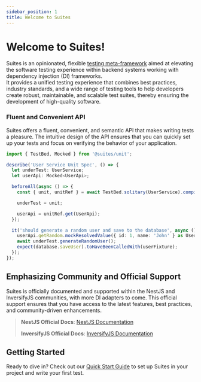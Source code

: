 ```yaml
---
sidebar_position: 1
title: Welcome to Suites
---
```


# Welcome to Suites!

Suites is an opinionated, flexible [testing meta-framework](/docs/overview/what-is-suites#suites-as-a-meta-framework)
aimed at elevating the software testing experience within backend systems working with dependency injection (DI)
frameworks. \
It provides a unified testing experience that combines best practices, industry standards, and a wide range
of testing tools to help developers create robust, maintainable, and scalable test suites, thereby ensuring the
development of high-quality software.

<HomepageFeatures  />

### Fluent and Convenient API

Suites offers a fluent, convenient, and semantic API that makes writing tests a pleasure. The intuitive design of the
API ensures that you can quickly set up your tests and focus on verifying the behavior of your application.

```typescript title="user.service.spec.ts"
import { TestBed, Mocked } from '@suites/unit';

describe('User Service Unit Spec', () => {
  let underTest: UserService;
  let userApi: Mocked<UserApi>;

  beforeAll(async () => {
    const { unit, unitRef } = await TestBed.solitary(UserService).compile();

    underTest = unit;

    userApi = unitRef.get(UserApi);
  });

  it('should generate a random user and save to the database', async () => {
    userApi.getRandom.mockResolvedValue({ id: 1, name: 'John' } as User);
    await underTest.generateRandomUser();
    expect(database.saveUser).toHaveBeenCalledWith(userFixture);
  });
});
```

<ExploreLink />

## Emphasizing Community and Official Support

Suites is officially documented and supported within the NestJS and InversifyJS communities, with more DI adapters to
come. This official support ensures that you have access to the latest features, best practices, and community-driven
enhancements.

> **NestJS Official Docs**: [NestJS Documentation](https://docs.nestjs.com/)
>
> **InversifyJS Official Docs**: [InversifyJS Documentation](https://inversify.io/)

## Getting Started

Ready to dive in? Check out our [Quick Start Guide](/docs/overview/quickstart) to set up Suites in your project and
write your first test.
